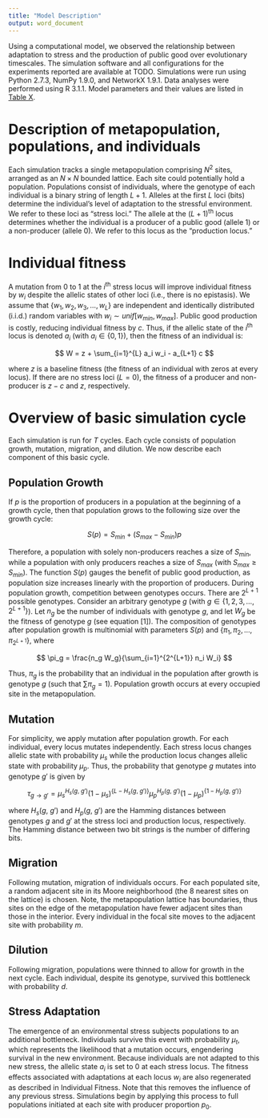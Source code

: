 ```yaml
---
title: "Model Description"
output: word_document
---
```


Using a computational model, we observed the relationship between adaptation to stress and the production of public good over evolutionary timescales. The simulation software and all configurations for the experiments reported are available at TODO. Simulations were run using Python 2.7.3, NumPy 1.9.0, and NetworkX 1.9.1. Data analyses were performed using R 3.1.1. Model parameters and their values are listed in [Table X](https://github.com/briandconnelly/niche_hike/blob/master/paper/table_of_parameters.md).

# Description of metapopulation, populations, and individuals

Each simulation tracks a single metapopulation comprising $N^2$ sites, arranged as an $N×N$ bounded lattice. Each site could potentially hold a population. Populations consist of individuals, where the genotype of each individual is a binary string of length $L+1$. Alleles at the first $L$ loci (bits) determine the individual’s level of adaptation to the stressful environment. We refer to these loci as “stress loci.” The allele at the $(L+1)$<sup>th</sup> locus determines whether the individual is a producer of a public good (allele $1$) or a non-producer (allele $0$). We refer to this locus as the “production locus.”

# Individual fitness

A mutation from $0$ to $1$ at the $i$<sup>th</sup> stress locus will improve individual fitness by $w_i$ despite the allelic states of other loci (i.e., there is no epistasis). We assume that $\{w_1, w_2, w_3, \ldots, w_L\}$ are independent and identically distributed (i.i.d.) random variables with $w_i \sim unif[w_{min}, w_{max}]$. Public good production is costly, reducing individual fitness by $c$. Thus, if the allelic state of the $i$<sup>th</sup> locus is denoted $a_i$ (with $a_i \in \{0,1\}$), then the fitness of an individual is:

$$
W = z + \sum_{i=1}^{L} a_i w_i - a_{L+1} c
$$

where $z$ is a baseline fitness (the fitness of an individual with zeros at every locus). If there are no stress loci ($L=0$), the fitness of a producer and non-producer is $z-c$ and $z$, respectively.


# Overview of basic simulation cycle

Each simulation is run for $T$ cycles. Each cycle consists of population growth, mutation, migration, and dilution. We now describe each component of this basic cycle.

## Population Growth

If $p$ is the proportion of producers in a population at the beginning of a growth cycle, then that population grows to the following size over the growth cycle:

$$
S(p) = S_{min} + (S_{max} - S_{min}) p
$$

Therefore, a population with solely non-producers reaches a size of $S_{min}$, while a population with only producers reaches a size of $S_{max}$ (with $S_{max} \ge S_{min}$). The function $S(p)$ gauges the benefit of public good production, as population size increases linearly with the proportion of producers. During population growth, competition between genotypes occurs. There are $2^{L+1}$ possible genotypes. Consider an arbitrary genotype $g$ (with $g \in \{1, 2, 3, \ldots, 2^{L+1}\}$). Let $n_g$ be the number of individuals with genotype $g$, and let $W_g$ be the fitness of genotype $g$ (see equation [1]). The composition of genotypes after population growth is multinomial with parameters $S(p)$ and $\{\pi_1, \pi_2, \ldots, \pi_{2^{L+1}}\}$, where

$$
\pi_g = \frac{n_g W_g}{\sum_{i=1}^{2^{L+1}} n_i W_i}
$$

Thus, $\pi_g$ is the probability that an individual in the population after growth is genotype $g$ (such that $\sum \pi_g = 1$). Population growth occurs at every occupied site in the metapopulation.


## Mutation

For simplicity, we apply mutation after population growth. For each individual, every locus mutates independently. Each stress locus changes allelic state with probability $\mu_{s}$ while the production locus changes allelic state with probability $\mu_{p}$. Thus, the probability that genotype $g$ mutates into genotype $g'$ is given by

$$
\tau_{g \rightarrow g'} = \mu_{s}^{H_{s}(g,~g')}(1-\mu_{s})^{\{L-H_{s}(g,~g')\}} \mu_{p}^{H_{p}(g,~g')} (1-\mu_{p})^{\{1-H_{p}(g,~g')\}}
$$

where $H_{s}(g,~g')$ and $H_{p}(g,~g')$ are the Hamming distances between genotypes $g$ and $g'$ at the stress loci and production locus, respectively. The Hamming distance between two bit strings is the number of differing bits.


## Migration

Following mutation, migration of individuals occurs. For each populated site, a random adjacent site in its Moore neighborhood (the 8 nearest sites on the lattice) is chosen. Note, the metapopulation lattice has boundaries, thus sites on the edge of the metapopulation have fewer adjacent sites than those in the interior. Every individual in the focal site moves to the adjacent site with probability $m$.


## Dilution

Following migration, populations were thinned to allow for growth in the next cycle. Each individual, despite its genotype, survived this bottleneck with probability $d$.


## Stress Adaptation

The emergence of an environmental stress subjects populations to an additional bottleneck. Individuals survive this event with probability $\mu_{t}$, which represents the likelihood that a mutation occurs, engendering survival in the new environment. Because individuals are not adapted to this new stress, the allelic state $a_{i}$ is set to $0$ at each stress locus. The fitness effects associated with adaptations at each locus $w_{i}$ are also regenerated as described in Individual Fitness. Note that this removes the influence of any previous stress. Simulations begin by applying this process to full populations initiated at each site with producer proportion $p_{0}$.
